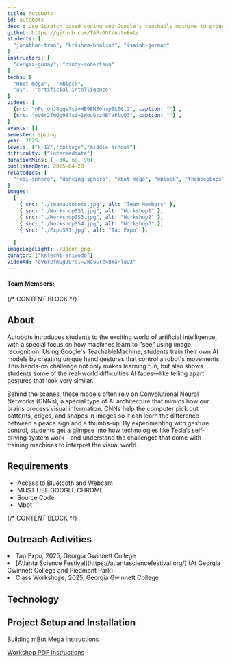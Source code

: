```yaml
---
title: Autobots
id: autobots
desc : Use Scratch based coding and Google's teachable machine to program and control a Mbot using hands or symbols!
github: https://github.com/TAP-GGC/AutoBots
students: [
  "jonathan-tran", "krishan-bhalsod", "isaiah-gorman"
]
instructors: [
  "cengiz-gunay", "cindy-robertson"
] 
techs: [
  "mbot mega",  "mblock",
  "ai",  "artificial intelligence"
]
videos: [
  {src: "nPc_onJ8ggs?si=HB9EN36hapILZ6l2", caption: ""} ,
  {src: "oV6r2fmOg98?si=2WouGrz4BYaPluQ3", caption: ""} ,
]
events: []
semester: spring
year: 2025
levels: ["k-12","college","middle-school"]  
difficulty: ["intermediate"]
durationMins: [  30, 60, 90]
publishedDate: 2025-04-28
relatedIds: [
  "jedi-sphero", "dancing sphero", "mbot mega", "mblock", "thebeepbops", "ai-diva", "wanda", "code-nator", "artify-ai", "drone-reality", "ball-is-life",  "tech-gold-fish"
]
images:
  [
    { src: "./teamautobots.jpg", alt: "Team Members" },
    { src: "./WorkshopSS1.jpg", alt: "Workshop1" },
    { src: "./WorkshopSS3.jpg", alt: "Workshop2" },
    { src: "./WorkshopSS4.jpg", alt: "Workshop3" },
    { src: "./ExpoSS1.jpg", alt: "Tap Expo" },
    
  ]
imageLogoLight: ./3dcnn.png
curator: ["kelechi-ariwodo"]
videoAd: "oV6r2fmOg98?si=2WouGrz4BYaPluQ3"
---
```



#### **Team Members:**  
<Photo src={GroupPhoto.src} alt="AutoBots Team Photo" caption="Left to Right: Jonathan Tran, Krishan Bhalsod, Isaiah Gorman"/>

{/* CONTENT BLOCK */}

## About
Autobots introduces students to the exciting world of artificial intelligence, with a special focus on how machines learn to "see" using image recognition. Using Google's TeachableMachine, students train their own AI models by creating unique hand gestures that control a robot's movements. This hands-on challenge not only makes learning fun, but also shows students some of the real-world difficulties AI faces—like telling apart gestures that look very similar.

Behind the scenes, these models often rely on Convolutional Neural Networks (CNNs), a special type of AI architecture that mimics how our brains process visual information. CNNs help the computer pick out patterns, edges, and shapes in images so it can learn the difference between a peace sign and a thumbs-up. By experimenting with gesture control, students get a glimpse into how technologies like Tesla’s self-driving system work—and understand the challenges that come with training machines to interpret the visual world.


## Requirements
  * Access to Bluetooth and Webcam
  * MUST USE GOOGLE CHROME
  * Source Code
  * Mbot

{/* CONTENT BLOCK */}


## Outreach Activities
<li>Tap Expo, 2025, Georgia Gwinnett College </li>
<li>[Atlanta Science Festival](https://atlantasciencefestival.org/) (At Georgia Gwinnett College and Piedmont Park) </li>
<li>Class Workshops, 2025, Georgia Gwinnett College</li>

## Technology
<Logo src={mLogo.src} alt="mBlock Logo" />

## Project Setup and Installation
[Building mBot Mega Instructions](https://support.makeblock.com/hc/en-us/articles/1500009896321-Build-mBot-Mega)

[Workshop PDF Instructions](https://github.com/TAP-GGC/AutoBots/blob/main/documents/tutorial%20materials/Workshop%20PDF.pdf)


